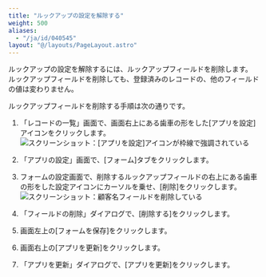 ```yaml
---
title: "ルックアップの設定を解除する"
weight: 500
aliases:
  - "/ja/id/040545"
layout: "@/layouts/PageLayout.astro"
---
```




ルックアップの設定を解除するには、ルックアップフィールドを削除します。
ルックアップフィールドを削除しても、登録済みのレコードの、他のフィールドの値は変わりません。

ルックアップフィールドを削除する手順は次の通りです。

1. 「レコードの一覧」画面で、画面右上にある歯車の形をした[アプリを設定]アイコンをクリックします。  
   <Img src="/k/kintone/img/settings_new_icon.png" alt="スクリーンショット：[アプリを設定]アイコンが枠線で強調されている" />

1. 「アプリの設定」画面で、[フォーム]タブをクリックします。

1. フォームの設定画面で、削除するルックアップフィールドの右上にある歯車の形をした設定アイコンにカーソルを乗せ、[削除]をクリックします。
   <Img src="/k/kintone/img-ja/delete_lookup2.png" alt="スクリーンショット：顧客名フィールドを削除している" />

1. 「フィールドの削除」ダイアログで、[削除する]をクリックします。

1. 画面左上の[フォームを保存]をクリックします。

1. 画面右上の[アプリを更新]をクリックします。

1. 「アプリを更新」ダイアログで、[アプリを更新]をクリックします。
